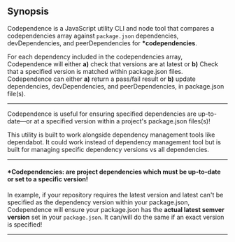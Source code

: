 <section>

## Synopsis

Codependence is a JavaScript utility CLI and node tool that compares a codependencies array against `package.json` dependencies, devDependencies, and peerDependencies for **\*codependencies**.

For each dependency included in the codependencies array, Codependence will either **a)** check that versions are at latest or **b)** Check that a specified version is matched within package.json files. Codependence can either **a)** return a pass/fail result or **b)** update dependencies, devDependencies, and peerDependencies, in package.json file(s).

---

Codependence is useful for ensuring specified dependencies are up-to-date—or at a specified version within a project's package.json files(s)!

This utility is built to work alongside dependency management tools like dependabot. It could work instead of dependency management tool but is built for managing specific dependency versions vs all dependencies.

---

#### \*Codependencies: are project dependencies which must be up-to-date or set to a specific version!

In example, if your repository requires the latest version and latest can't be specified as the dependency version within your package.json, Codependence will ensure your package.json has the **actual latest semver version** set in your `package.json`. It can/will do the same if an exact version is specified!

---

</section>
